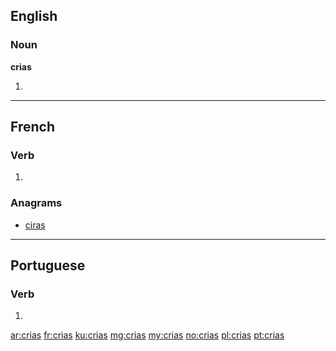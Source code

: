 ==English==

===Noun===
'''crias'''

# {{plural of|cria}}

----

==French==

===Verb===
{{fr-verb-form}}

# {{conjugation of|crier||2|s|[[past historic]]|lang=fr}}

===Anagrams===
* [[ciras#French|ciras]]

----

==Portuguese==

===Verb===
{{pt-verb-form}}

# {{pt-verb form of|criar|ar|indicative|present|singular|second}}

[[ar:crias]]
[[fr:crias]]
[[ku:crias]]
[[mg:crias]]
[[my:crias]]
[[no:crias]]
[[pl:crias]]
[[pt:crias]]